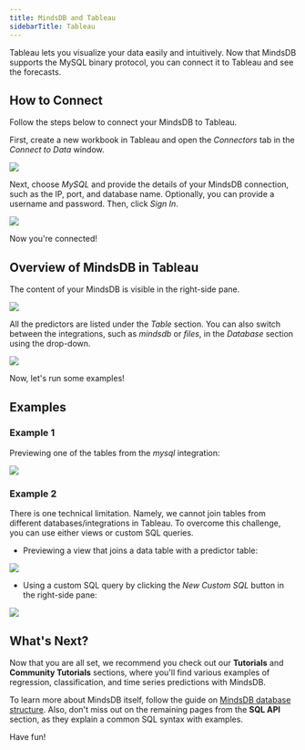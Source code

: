 ```yaml
---
title: MindsDB and Tableau
sidebarTitle: Tableau
---
```


Tableau lets you visualize your data easily and intuitively. Now that MindsDB
supports the MySQL binary protocol, you can connect it to Tableau and see the
forecasts.

## How to Connect

Follow the steps below to connect your MindsDB to Tableau.

First, create a new workbook in Tableau and open the _Connectors_ tab in the
_Connect to Data_ window.

![](/assets/connect_tableau.png)

Next, choose _MySQL_ and provide the details of your MindsDB connection, such as
the IP, port, and database name. Optionally, you can provide a username and
password. Then, click _Sign In_.

![](/assets/connect_tableau_2.png)

Now you're connected!

## Overview of MindsDB in Tableau

The content of your MindsDB is visible in the right-side pane.

![](/assets/connect_tableau_3.png)

All the predictors are listed under the _Table_ section. You can also switch
between the integrations, such as _mindsdb_ or _files_, in the _Database_
section using the drop-down.

![](/assets/connect_tableau_4.png)

Now, let's run some examples!

## Examples

### Example 1

Previewing one of the tables from the _mysql_ integration:

![](/assets/connect_tableau_5.png)

### Example 2

There is one technical limitation. Namely, we cannot join tables from different
databases/integrations in Tableau. To overcome this challenge, you can use
either views or custom SQL queries.

- Previewing a view that joins a data table with a predictor table:

![](/assets/connect_tableau_6.png)

- Using a custom SQL query by clicking the _New Custom SQL_ button in the
  right-side pane:

![](/assets/connect_tableau_7.png)

## What's Next?

Now that you are all set, we recommend you check out our **Tutorials** and
**Community Tutorials** sections, where you'll find various examples of
regression, classification, and time series predictions with MindsDB.

To learn more about MindsDB itself, follow the guide on
[MindsDB database structure](/sql/table-structure/). Also, don't miss out on the
remaining pages from the **SQL API** section, as they explain a common SQL
syntax with examples.

Have fun!

